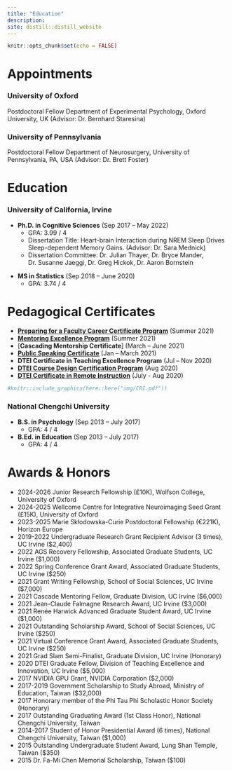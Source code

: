 ```yaml
---
title: "Education"
description:
site: distill::distill_website
---
```


```r
knitr::opts_chunk$set(echo = FALSE)
```

# Appointments
### University of Oxford
Postdoctoral Fellow
Department of Experimental Psychology, Oxford University, UK (Advisor: Dr. Bernhard Staresina)

### University of Pennsylvania
Postdoctoral Fellow
Department of Neurosurgery, University of Pennsylvania, PA, USA (Advisor: Dr. Brett Foster)

\newpage

# Education
### University of California, Irvine
- **Ph.D. in Cognitive Sciences** (Sep 2017 – May 2022)
  - GPA: 3.99 / 4
  - Dissertation Title: Heart-brain Interaction during NREM Sleep Drives Sleep-dependent Memory Gains. (Advisor: Dr. Sara Mednick)
  - Dissertation Committee: Dr. Julian Thayer, Dr. Bryce Mander, Dr. Susanne Jaeggi, Dr. Greg Hickok, Dr. Aaron Bornstein
  
\newpage
- **MS in Statistics** (Sep 2018 – June 2020)
  + GPA: 3.74 / 4
  
\newpage

# Pedagogical Certificates

- [**Preparing for a Faculty Career Certificate Program**](https://github.com/pinchunc/certificates/blob/main/Pin-Chun%20Chen_PFFC%20Certificate.pdf) (Summer 2021)
- [**Mentoring Excellence Program**](https://github.com/pinchunc/certificates/blob/main/Pin-Chun%20Chen_MEP%20Certificate.pdf) (Summer 2021)
- [**Cascading Mentorship Certificate**] (March – June 2021)
- [**Public Speaking Certificate**](https://github.com/pinchunc/certificates/blob/main/Public%20Speaking%20Certificate%20-%20Pin-Chun%20Chen.pdf) (Jan – March 2021)
- **DTEI Certificate in Teaching Excellence Program** (Jul – Nov 2020)
- [**DTEI Course Design Certification Program**](https://raw.githubusercontent.com/pinchunc/certificates/013665983e1a91defe6ad0d849e24c195d680b8d/CDCP.pdf) (Aug 2020)
- [**DTEI Certificate in Remote Instruction**](https://raw.githubusercontent.com/pinchunc/certificates/013665983e1a91defe6ad0d849e24c195d680b8d/CRI.pdf) (July - Aug 2020) 



```r
#knitr::include_graphics(here::here("img/CRI.pdf"))
```


\newpage
\newpage

### National Chengchi University
- **B.S. in Psychology** (Sep 2013 – July 2017)
  + GPA: 4 / 4
- **B.Ed. in Education** (Sep 2013 – July 2017)
  + GPA: 4 / 4

# Awards & Honors
- 2024-2026	Junior Research Fellowship (£10K), Wolfson College, University of Oxford
- 2024-2025	Wellcome Centre for Integrative Neuroimaging Seed Grant (£15K), University of Oxford
- 2023-2025	Marie Skłodowska-Curie Postdoctoral Fellowship (€221K), Horizon Europe
- 2019-2022	Undergraduate Research Grant Recipient Advisor (3 times), UC Irvine ($2,400)
- 2022 AGS Recovery Fellowship, Associated Graduate Students, UC Irvine ($1,000)
- 2022 Spring Conference Grant Award, Associated Graduate Students, UC Irvine ($250)
- 2021 Grant Writing Fellowship, School of Social Sciences, UC Irvine ($7,000)
- 2021 Cascade Mentoring Fellow, Graduate Division, UC Irvine ($6,000)
- 2021 Jean-Claude Falmagne Research Award, UC Irvine ($3,000)
- 2021 Renée Harwick Advanced Graduate Student Award, UC Irvine ($1,000)
- 2021 Outstanding Scholarship Award, School of Social Sciences, UC Irvine ($250)
- 2021 Virtual Conference Grant Award, Associated Graduate Students, UC Irvine ($250)
- 2021 Grad Slam Semi-Finalist, Graduate Division, UC Irvine (Honorary)
- 2020 DTEI Graduate Fellow, Division of Teaching Excellence and Innovation, UC Irvine ($5,000)
- 2017 NVIDIA GPU Grant, NVIDIA Corporation ($2,000)
- 2017-2019	Government Scholarship to Study Abroad, Ministry of Education, Taiwan ($32,000)
- 2017 Honorary member of the Phi Tau Phi Scholastic Honor Society (Honorary)
- 2017 Outstanding Graduating Award (1st Class Honor), National Chengchi University, Taiwan
- 2014-2017	Student of Honor Presidential Award (6 times), National Chengchi University, Taiwan ($1,000)
- 2015 Outstanding Undergraduate Student Award, Lung Shan Temple, Taiwan ($350)
- 2015 Dr. Fa-Mi Chen Memorial Scholarship, Taiwan ($100)